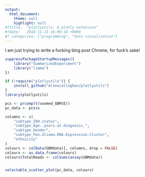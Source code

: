 ```yaml
---
output:
  html_document:
    theme: null
    highlight: null
#?title:  "plotlyutils: A plotly extension"
#?date:   2018-11-13 16:09:18 +0000
#? categories: ["programming", "data visualisation"]
---
```




I am just trying to write a fucking blog post Chrome, for fuck's sake!

```r
suppressPackageStartupMessages({
    library("SummarizedExperiment")
    library("limma")
})

if (!require("plotlyutils")) {
    install_github("Alanocallaghan/plotlyutils")
}
library(plotlyutils)

pcs <- prcomp(t(voomed_GBM$E))
pc_data <- pcs$x

columns <- c(
    "subtype_IDH.status",
    "subtype_Age..years.at.diagnosis.",
    "subtype_Gender",
    "subtype_Pan.Glioma.RNA.Expression.Cluster",
    "ethnicity"
)
colours <- colData(GBMdata)[, columns, drop = FALSE]
colours <- as.data.frame(colours)
colours$TotalReads <- colSums(assay(GBMdata))


selectable_scatter_plot(pc_data, colours)
```
